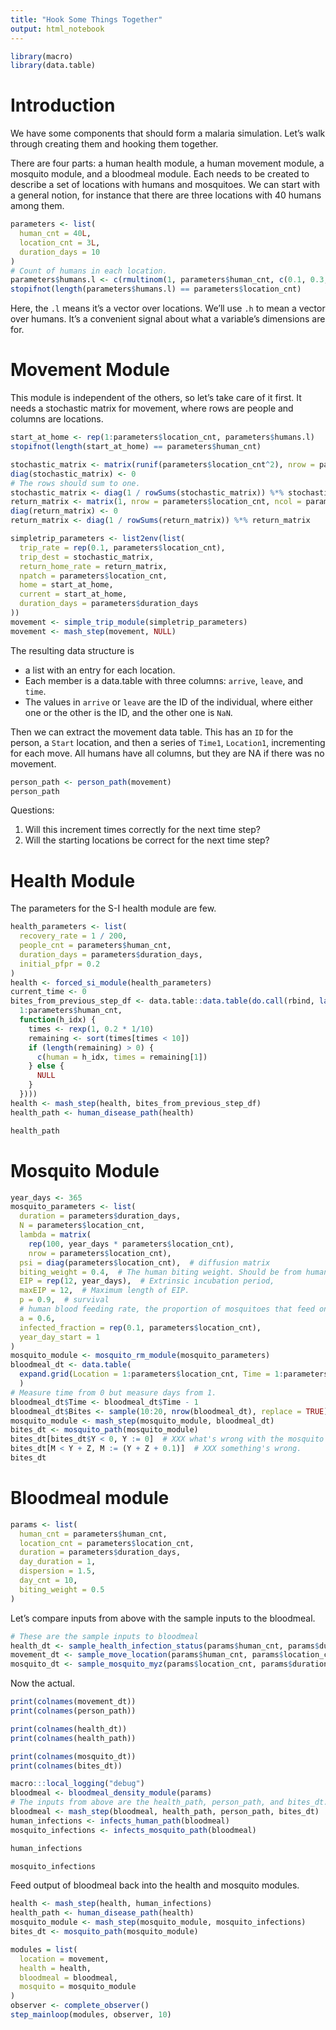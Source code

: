 ```yaml
---
title: "Hook Some Things Together"
output: html_notebook
---
```


```r
library(macro)
library(data.table)
```


# Introduction

We have some components that should form a malaria simulation. Let's walk through creating them and hooking them together.

There are four parts: a human health module, a human movement module, a mosquito module, and a bloodmeal module. Each needs to be created to describe a set of locations with humans and mosquitoes. We can start with a general notion, for instance that there are three locations with 40 humans among them.
```r
parameters <- list(
  human_cnt = 40L,
  location_cnt = 3L,
  duration_days = 10
)
# Count of humans in each location.
parameters$humans.l <- c(rmultinom(1, parameters$human_cnt, c(0.1, 0.3, 0.6)))
stopifnot(length(parameters$humans.l) == parameters$location_cnt)
```
Here, the `.l` means it's a vector over locations. We'll use `.h` to mean a vector over humans. It's a convenient signal about what a variable's dimensions are for.


# Movement Module

This module is independent of the others, so let's take care of it first. It needs a stochastic matrix for movement, where rows are people and columns are locations.

```r
start_at_home <- rep(1:parameters$location_cnt, parameters$humans.l)
stopifnot(length(start_at_home) == parameters$human_cnt)

stochastic_matrix <- matrix(runif(parameters$location_cnt^2), nrow = parameters$location_cnt)
diag(stochastic_matrix) <- 0
# The rows should sum to one.
stochastic_matrix <- diag(1 / rowSums(stochastic_matrix)) %*% stochastic_matrix
return_matrix <- matrix(1, nrow = parameters$location_cnt, ncol = parameters$location_cnt)
diag(return_matrix) <- 0
return_matrix <- diag(1 / rowSums(return_matrix)) %*% return_matrix

simpletrip_parameters <- list2env(list(
  trip_rate = rep(0.1, parameters$location_cnt),
  trip_dest = stochastic_matrix,
  return_home_rate = return_matrix,
  npatch = parameters$location_cnt,
  home = start_at_home,
  current = start_at_home,
  duration_days = parameters$duration_days
))
movement <- simple_trip_module(simpletrip_parameters)
movement <- mash_step(movement, NULL)
```
The resulting data structure is

* a list with an entry for each location.
* Each member is a data.table with three columns: `arrive`, `leave`, and `time`.
* The values in `arrive` or `leave` are the ID of the individual, where either one or the other is the ID, and the other one is `NaN`.

Then we can extract the movement data table. This has an `ID` for the person,
a `Start` location, and then a series of `Time1`, `Location1`, incrementing for
each move. All humans have all columns, but they are NA if there was no movement.
```r
person_path <- person_path(movement)
person_path
```

Questions:

1. Will this increment times correctly for the next time step?
2. Will the starting locations be correct for the next time step?


# Health Module

The parameters for the S-I health module are few.
```r
health_parameters <- list(
  recovery_rate = 1 / 200,
  people_cnt = parameters$human_cnt,
  duration_days = parameters$duration_days,
  initial_pfpr = 0.2
)
health <- forced_si_module(health_parameters)
current_time <- 0
bites_from_previous_step_df <- data.table::data.table(do.call(rbind, lapply(
  1:parameters$human_cnt,
  function(h_idx) {
    times <- rexp(1, 0.2 * 1/10)
    remaining <- sort(times[times < 10])
    if (length(remaining) > 0) {
      c(human = h_idx, times = remaining[1])
    } else {
      NULL
    }
  })))
health <- mash_step(health, bites_from_previous_step_df)
health_path <- human_disease_path(health)
```

```r
health_path
```


# Mosquito Module

```r
year_days <- 365
mosquito_parameters <- list(
  duration = parameters$duration_days,
  N = parameters$location_cnt,
  lambda = matrix(
    rep(100, year_days * parameters$location_cnt),
    nrow = parameters$location_cnt),
  psi = diag(parameters$location_cnt),  # diffusion matrix
  biting_weight = 0.4,  # The human biting weight. Should be from human.XXX
  EIP = rep(12, year_days),  # Extrinsic incubation period,
  maxEIP = 12,  # Maximum length of EIP.
  p = 0.9,  # survival
  # human blood feeding rate, the proportion of mosquitoes that feed on humans each day
  a = 0.6,
  infected_fraction = rep(0.1, parameters$location_cnt),
  year_day_start = 1
)
mosquito_module <- mosquito_rm_module(mosquito_parameters)
bloodmeal_dt <- data.table(
  expand.grid(Location = 1:parameters$location_cnt, Time = 1:parameters$duration_days)
  )
# Measure time from 0 but measure days from 1.
bloodmeal_dt$Time <- bloodmeal_dt$Time - 1
bloodmeal_dt$Bites <- sample(10:20, nrow(bloodmeal_dt), replace = TRUE)
mosquito_module <- mash_step(mosquito_module, bloodmeal_dt)
bites_dt <- mosquito_path(mosquito_module)
bites_dt[bites_dt$Y < 0, Y := 0]  # XXX what's wrong with the mosquito Y?
bites_dt[M < Y + Z, M := (Y + Z + 0.1)]  # XXX something's wrong.
bites_dt
```


# Bloodmeal module
```r
params <- list(
  human_cnt = parameters$human_cnt,
  location_cnt = parameters$location_cnt,
  duration = parameters$duration_days,
  day_duration = 1,
  dispersion = 1.5,
  day_cnt = 10,
  biting_weight = 0.5
)
```

Let's compare inputs from above with the sample inputs to the bloodmeal.
```r
# These are the sample inputs to bloodmeal
health_dt <- sample_health_infection_status(params$human_cnt, params$duration)
movement_dt <- sample_move_location(params$human_cnt, params$location_cnt, params$duration)
mosquito_dt <- sample_mosquito_myz(params$location_cnt, params$duration)
```
Now the actual.
```r
print(colnames(movement_dt))
print(colnames(person_path))
```
```r
print(colnames(health_dt))
print(colnames(health_path))
```
```r
print(colnames(mosquito_dt))
print(colnames(bites_dt))
```


```r
macro:::local_logging("debug")
bloodmeal <- bloodmeal_density_module(params)
# The inputs from above are the health_path, person_path, and bites_dt.
bloodmeal <- mash_step(bloodmeal, health_path, person_path, bites_dt)
human_infections <- infects_human_path(bloodmeal)
mosquito_infections <- infects_mosquito_path(bloodmeal)
```

```r
human_infections
```


```r
mosquito_infections
```
Feed output of bloodmeal back into the health and mosquito modules.
```r
health <- mash_step(health, human_infections)
health_path <- human_disease_path(health)
mosquito_module <- mash_step(mosquito_module, mosquito_infections)
bites_dt <- mosquito_path(mosquito_module)
```

```r
modules = list(
  location = movement,
  health = health,
  bloodmeal = bloodmeal,
  mosquito = mosquito_module
)
observer <- complete_observer()
step_mainloop(modules, observer, 10)
```

